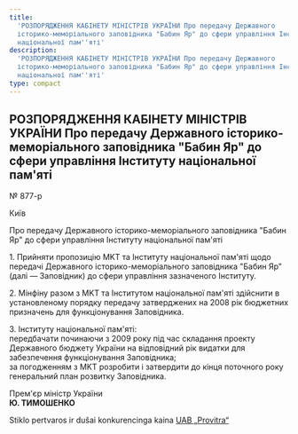 ```yaml
---
title:
  'РОЗПОРЯДЖЕННЯ КАБІНЕТУ МІНІСТРІВ УКРАЇНИ Про передачу Державного
  історико-меморіального заповідника "Бабин Яр" до сфери управління Інституту
  національної пам''яті'
description:
  'РОЗПОРЯДЖЕННЯ КАБІНЕТУ МІНІСТРІВ УКРАЇНИ Про передачу Державного
  історико-меморіального заповідника "Бабин Яр" до сфери управління Інституту
  національної пам''яті'
type: compact
---
```


## РОЗПОРЯДЖЕННЯ КАБІНЕТУ МІНІСТРІВ УКРАЇНИ Про передачу Державного історико-меморіального заповідника "Бабин Яр" до сфери управління Інституту національної пам'яті

№ 877-р

Київ

Про передачу Державного історико-меморіального заповідника "Бабин Яр" до сфери
управління Інституту національної пам'яті

1\. Прийняти пропозицію MKT та Інституту національної пам'яті щодо передачі
Державного історико-меморіального заповідника "Бабин Яр" (далі — Заповідник) до
сфери управління зазначеного Інституту.

2\. Мінфіну разом з MKT та Інститутом національної пам'яті здійснити в
установленому порядку передачу затверджених на 2008 рік бюджетних призначень для
функціонування Заповідника.

3\. Інституту національної пам'яті:\
передбачати починаючи з 2009 року під час складання проекту Державного бюджету України
на відповідний рік видатки для забезпечення функціонування Заповідника;\
за погодженням з MKT розробити і затвердити до кінця поточного року генеральний
план розвитку Заповідника.

Прем'єр міністр України\
**Ю. ТИМОШЕНКО**

Stiklo pertvaros ir dušai konkurencinga kaina
[UAB „Provitra“](https://www.beremisstiklas.lt/pertvaros-ir-dusai/)
